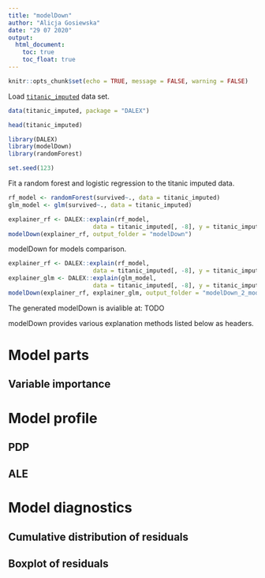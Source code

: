 ```yaml
---
title: "modelDown"
author: "Alicja Gosiewska"
date: "29 07 2020"
output:
  html_document:
    toc: true
    toc_float: true
---
```


```r
knitr::opts_chunk$set(echo = TRUE, message = FALSE, warning = FALSE)
```

Load [`titanic_imputed`](https://modeloriented.github.io/DALEX/reference/titanic.html) data set.

```r
data(titanic_imputed, package = "DALEX")

head(titanic_imputed)
```


```r
library(DALEX)
library(modelDown)
library(randomForest)

set.seed(123)
```

Fit a random forest and logistic regression to the titanic imputed data.

```r
rf_model <- randomForest(survived~., data = titanic_imputed)
glm_model <- glm(survived~., data = titanic_imputed)
```


```r
explainer_rf <- DALEX::explain(rf_model,
                        data = titanic_imputed[, -8], y = titanic_imputed[, 8], verbose = FALSE)
modelDown(explainer_rf, output_folder = "modelDown")
```

modelDown for models comparison.

```r
explainer_rf <- DALEX::explain(rf_model,
                        data = titanic_imputed[, -8], y = titanic_imputed[, 8], verbose = FALSE)
explainer_glm <- DALEX::explain(glm_model,
                        data = titanic_imputed[, -8], y = titanic_imputed[, 8], verbose = FALSE)
modelDown(explainer_rf, explainer_glm, output_folder = "modelDown_2_models")

```


The generated modelDown is avialible at: TODO

modelDown provides various explanation methods listed below as headers.



# Model parts

## Variable importance 

# Model profile

## PDP

## ALE

# Model diagnostics

## Cumulative distribution of residuals

## Boxplot of residuals





